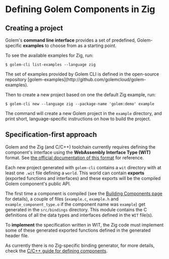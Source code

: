 
# Defining Golem Components in Zig

## Creating a project

Golem's **command line interface** provides a set of predefined, Golem-specific **examples** to choose from as a starting point.

To see the available examples for Zig, run:

```shell
$ golem-cli list-examples --language zig
```

<Callout type="info">
  The set of examples provided by Golem CLI is defined in the open-source repository
  [golem-examples](http://github.com/golemcloud/golem-examples).
</Callout>

Then to create a new project based on one the default Zig example, run:

```shell
$ golem-cli new --language zig --package-name 'golem:demo' example
```

The command will create a new Golem project in the `example` directory, and print short, language-specific instructions on how to build the project.

## Specification-first approach

Golem and the Zig (and C/C++) toolchain currently requires defining the component's interface using the **WebAssembly Interface Type (WIT)** format. See [the official documentation of this format](https://component-model.bytecodealliance.org/design/wit.html) for reference.

Each new project generated with `golem-cli` contains a `wit` directory with at least one `.wit` file defining a `world`. This world can contain **exports** (exported functions and interfaces) and these exports will be the compiled Golem component's public API.

The first time a component is compiled (see the [Building Components page](/docs/experimental-languages/zig-language-guide/building-components) for details), a couple of files (`example.c`, `example.h` and `example_component_type.o` if the component name was `example`) get generated in the `src/bindings` directory. This module contains the C definitions of all the data types and interfaces defined in the `WIT` file(s).

To **implement** the specification written in WIT, the Zig code must implement some of these generated exported functions defined in the generated header file.

As currently there is no Zig-specific binding generator, for more details, check the [C/C++ guide for defining components](/docs/ccpp-language-guide/defining-components).
